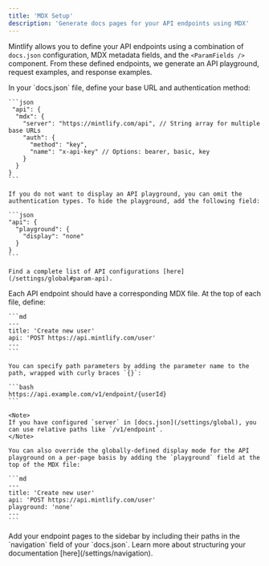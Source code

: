 ```yaml
---
title: 'MDX Setup'
description: 'Generate docs pages for your API endpoints using MDX'
---
```


Mintlify allows you to define your API endpoints using a combination of `docs.json` configuration, MDX metadata fields, and the `<ParamFields />` component. From these defined endpoints, we generate an API playground, request examples, and response examples.

<Steps>
  <Step title="Configure your API">
    In your `docs.json` file, define your base URL and authentication method:

    ```json
     "api": {
      "mdx": {
        "server": "https://mintlify.com/api", // String array for multiple base URLs
        "auth": {
          "method": "key",
          "name": "x-api-key" // Options: bearer, basic, key
        }
      }
    }
    ```

    If you do not want to display an API playground, you can omit the authentication types. To hide the playground, add the following field:

    ```json
    "api": {
      "playground": {
        "display": "none"
      }
    }
    ```

    Find a complete list of API configurations [here](/settings/global#param-api).
  </Step>
  
  <Step title="Create your endpoint pages">
    Each API endpoint should have a corresponding MDX file. At the top of each file, define:

    ```md
    ---
    title: 'Create new user'
    api: 'POST https://api.mintlify.com/user'
    ---
    ```

    You can specify path parameters by adding the parameter name to the path, wrapped with curly braces `{}`:

    ```bash
    https://api.example.com/v1/endpoint/{userId}
    ```

    <Note>
    If you have configured `server` in [docs.json](/settings/global), you can use relative paths like `/v1/endpoint`.
    </Note>

    You can also override the globally-defined display mode for the API playground on a per-page basis by adding the `playground` field at the top of the MDX file:

    ```md
    ---
    title: 'Create new user'
    api: 'POST https://api.mintlify.com/user'
    playground: 'none'
    ---
    ```
  </Step>

  <Step title="Add your endpoints to your docs">
    Add your endpoint pages to the sidebar by including their paths in the `navigation` field of your `docs.json`. Learn more about structuring your documentation [here](/settings/navigation).
  </Step>
</Steps>